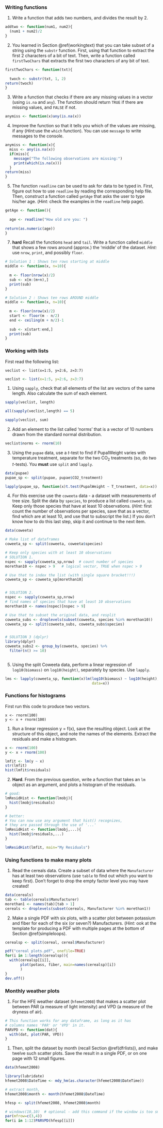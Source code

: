 
### Writing functions


1.  Write a function that adds two numbers, and divides the result by 2.

```r
addtwo <- function(num1, num2){
  (num1 + num2)/2
}
```

2.  You learned in Section \@ref(workingtext) that you can take subset of a string using the `substr` function. First, using that function to extract the first 2 characters of a bit of text. Then, write a function called `firstTwoChars` that extracts the first two characters of any bit of text.

```r
firstTwoChars <- function(txt){
  
  twoch <- substr(txt, 1, 2)
return(twoch)
}
```


3.  Write a function that checks if there are any missing values in a vector (using `is.na` and `any`). The function should return `TRUE` if there are missing values, and `FALSE` if not.

```r
anymiss <- function(x)any(is.na(x))
```


4.  Improve the function so that it tells you which of the values are missing, if any (*Hint:*use the `which` function). You can use `message` to write messages to the console.
```r
anymiss <- function(x){
  miss <- any(is.na(x))
  if(miss){
    message("The following observations are missing:")
    print(which(is.na(x)))
  }
return(miss)
}
```

5.  The function `readline` can be used to ask for data to be typed in. First, figure out how to use `readline` by reading the corresponding help file. Then, construct a function called `getAge` that asks the user to type his/her age. (*Hint:* check the examples in the `readline` help page).

```r
getAge <- function(){
  
  age <- readline("How old are you: ")
  
return(as.numeric(age))
}
```


7. **hard** Recall the functions `head` and `tail`. Write a function called `middle` that shows a few rows around (approx.) the 'middle' of the dataset. *Hint:* use `nrow`, `print`, and possibly `floor`.

```r
# Solution 1 : Shows ten rows starting at middle
middle <- function(x, n=10){
  
  m <- floor(nrow(x)/2)
  sub <- x[m:(m+n),]
  print(sub)
}

# Solution 2 : Shows ten rows AROUND middle
middle <- function(x, n=10){
  
  m <- floor(nrow(x)/2)
  start <- floor(m - n/2)
  end <- ceiling(m + n/2)-1
  
  sub <- x[start:end,]
  print(sub)
}
```




### Working with lists


First read the following list:

```
veclist <- list(x=1:5, y=2:6, z=3:7)
```

```r
veclist <- list(x=1:5, y=2:6, z=3:7)
```



1.  Using `sapply`, check that all elements of the list are vectors of the same length. Also calculate the sum of each element. 

```r
sapply(veclist, length)

all(sapply(veclist,length) == 5)

sapply(veclist, sum)
```

2.  Add an element to the list called 'norms' that is a vector of 10 numbers drawn from the standard normal distribution.

```r
veclist$norms <- rnorm(10)
```

3.  Using the `pupae` data, use a $t$-test to find if PupalWeight varies with temperature treatment, separate for the two CO$_2$ treatments (so, do two $t$-tests). You **must** use `split` and `lapply`.
```r
data(pupae)
pupae_sp <- split(pupae, pupae$CO2_treatment)

lapply(pupae_sp, function(x)t.test(PupalWeight ~ T_treatment, data=x))
```


4.  For this exercise use the `coweeta` data - a dataset with measurements of tree size. Split the data by `species`, to produce a list called `coweeta_sp`. Keep only those species that have at least 10 observations. (*Hint:* first count the number of observations per species, save that as a vector, find which are at least 10, and use that to subscript the list.) If you don't know how to do this last step, skip it and continue to the next item.

```r
data(coweeta)

# Make list of dataframes
coweeta_sp <- split(coweeta, coweeta$species)

# Keep only species with at least 10 observations
# SOLUTION 1.
nspec <- sapply(coweeta_sp,nrow)  # count number of species
morethan10 <- nspec > 9   # logical vector, TRUE when nspec > 9

# Use that to index the list (with single square bracket!!!)
coweeta_sp <- coweeta_sp[morethan10]


# SOLUTION 2.
nspec <- sapply(coweeta_sp,nrow)
# find names of species that have at least 10 observations
morethan10 <- names(nspec)[nspec > 9] 

# Use that to subset the original data, and resplit
coweeta_subs <- droplevels(subset(coweeta, species %in% morethan10))
coweeta_sp <- split(coweeta_subs, coweeta_subs$species)


# SOLUTION 3 (dplyr)
library(dplyr)
coweeta_subs2 <- group_by(coweeta, species) %>%
  filter(n() >= 10)
  
```

5.  Using the split Coweeta data, perform a linear regression of `log10(biomass)` on `log10(height)`, separately by species. Use `lapply`.

```r
lms <- lapply(coweeta_sp, function(x)lm(log10(biomass) ~ log10(height),
                                        data=x))

```


### Functions for histograms


First run this code to produce two vectors.

```
x <- rnorm(100)
y <- x + rnorm(100)
```


1. Run a linear regression y = f(x), save the resulting object. Look at the structure of this object, and note the names of the elements. Extract the residuals and make a histogram.

```r
x <- rnorm(100)
y <- x + rnorm(100)

lmfit <- lm(y ~ x)
str(lmfit)
hist(lmfit$residuals)
```

2. **Hard**. From the previous question, write a function that takes an `lm` object as an argument, and plots a histogram of the residuals.

```r
# good:
lmResidHist <- function(lmobj){
  hist(lmobj$residuals)  
}

# better:
# You can now use any argument that hist() recognizes,
# they are passed through the use of '...'
lmResidHist <- function(lmobj,...){
  hist(lmobj$residuals,...)  
}

lmResidHist(lmfit, main="My Residuals")
```




### Using functions to make many plots



1.  Read the cereals data. Create a subset of data where the `Manufacturer` has at least two observations (use `table` to find out which you want to keep first). Don't forget to drop the empty factor level you may have created!

```r
data(cereals)
tab <- table(cereals$Manufacturer)
morethan1 <- names(tab)[tab > 1]
cereals <- droplevels(subset(cereals, Manufacturer %in% morethan1))
```

2.  Make a single PDF with six plots, with a scatter plot between potassium and fiber for each of the six (or seven?) Manufacturers. (*Hint:* ook at the template for producing a PDF with multiple pages at the bottom of Section \@ref(simpleloops).

```r
cerealsp <- split(cereal, cereal$Manufacturer)

pdf("cereal plots.pdf", onefile=TRUE)
for(i in 1:length(cerealsp)){
  with(cerealsp[[i]],
       plot(potass, fiber, main=names(cerealsp)[i])
       )
}
dev.off()
```





### Monthly weather plots


1.  For the HFE weather dataset (`hfemet2008`) that makes a scatter plot between PAR (a measure of light intensity) and VPD (a measure of the dryness of air).

```r
# This function works for any dataframe, as long as it has
# columns names 'PAR' or 'VPD' in it.
PARVPD <- function(dat){
  with(dat, plot(PAR, VPD))
}
```

1.  Then, split the dataset by month (recall Section \@ref(dfrlists)), and make twelve such scatter plots. Save the result in a single PDF, or on one page with 12 small figures.
```r
data(hfemet2008)

library(lubridate)
hfemet2008$DateTime <- mdy_hm(as.character(hfemet2008$DateTime))

# extract month,
hfemet2008$month <- month(hfemet2008$DateTime)

hfesp <- split(hfemet2008, hfemet2008$month)

# windows(10,10)  # optional - add this command if the window is too small
par(mfrow=c(3,4))
for(i in 1:12)PARVPD(hfesp[[i]])

```





<!-- ### The Central limit theorem -->

<!-- The 'central limit theorem' (CLT) forms the backbone of inferential statistics. This theorem states (informally) that if you draw samples (of *n* units) from a population, the mean of these samples follows a normal distribution. This is true regardless of the underlying distribution you sample from.  -->

<!-- In this exercise, you will apply a simple simulation study to test the CLT, and to make histograms and quantile-quantile plots.  -->



<!-- 1. Draw 200 samples of size 10 from a uniform distribution. Use the `runif` function to sample from the uniform distribution, and the `replicate` function to repeat this many times. -->
<!-- ```{r } -->
<!-- unisamples <- replicate(200, runif(10)) -->
<!-- ``` -->

<!-- 1.  Compute the sample mean for each of the 200 samples in~\ref{ite:draw200}. Use `apply` or `colMeans` to calculate column-wise means of a matrix (note: `replicate` will return a matrix, if used correctly). -->
<!-- ```{r } -->
<!-- colMeans(unisamples) -->
<!-- ``` -->

<!-- 1.  Draw a histogram of the 200 sample means, using `hist`. Also draw a normal quantile-quantile plot, using `qqnorm`.  -->
<!-- ```{r } -->
<!-- hist(colMeans(unisamples)) -->
<!-- qqnorm(colMeans(unisamples)) -->
<!-- ``` -->


<!-- 1.  On the histogram, add a normal curve using the `dnorm` function. Note: to do this, plot the histogram with the argument `freq=FALSE`, so that the histogram draws the probability density, not the frequency.  -->
<!-- ```{r } -->
<!-- X <- colMeans(unisamples) -->
<!-- hist(X, freq=FALSE) -->
<!-- curve(dnorm(x, mean=mean(X), sd=sd(X)), add=T) -->
<!-- ``` -->

<!-- \item \hard Write a function that does all of the above, and call it `PlotCLT`. -->
<!-- ```{r } -->
<!-- plotCLT <- function(n1=200, n2=10){ -->
<!--   unisamples <- replicate(n1, runif(n2)) -->
<!--   X <- colMeans(unisamples) -->
<!--   hist(X, freq=FALSE) -->
<!--   curve(dnorm(x, mean=mean(X), sd=sd(X)), add=T) -->
<!-- } -->
<!-- ``` -->


